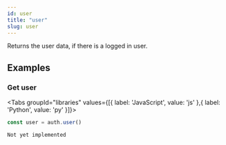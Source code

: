```yaml
---
id: user
title: "user"
slug: user
---
```



Returns the user data, if there is a logged in user.



















## Examples

### Get user



<Tabs
  groupId="libraries"
  values={[{ label: 'JavaScript', value: 'js' },{ label: 'Python', value: 'py' }]}>

<TabItem value="js">

```js
const user = auth.user()
```


</TabItem>
<TabItem value="py">


```
Not yet implemented
```


</TabItem>

</Tabs>